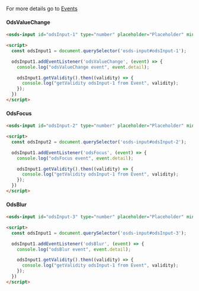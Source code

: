 For more details go to [Events](#events)

#### OdsValueChange

```html
<osds-input id="odsInput-1" type="number" placeholder="Placeholder" min="1" max="4" step="2" color="primary"></osds-input>

<script>
  const odsInput1 = document.querySelector('osds-input#odsInput-1');

  odsInput1.addEventListener('odsValueChange', (event) => {
    console.log("odsValueChange event", event.detail);

    odsInput1.getValidity().then((validity) => {
      console.log("getValidity odsInput-1 from Event", validity);
    });
  })
</script>

```

#### OdsFocus

```html
<osds-input id="odsInput-2" type="number" placeholder="Placeholder" min="1" max="4" step="2" color="primary"></osds-input>

<script>
  const odsInput2 = document.querySelector('osds-input#odsInput-2');

  odsInput1.addEventListener('odsFocus', (event) => {
    console.log("odsFocus event", event.detail);

    odsInput1.getValidity().then((validity) => {
      console.log("getValidity odsInput-1 from Event", validity);
    });
  })
</script>

```

#### OdsBlur

```html
<osds-input id="odsInput-3" type="number" placeholder="Placeholder" min="1" max="4" step="2" color="primary"></osds-input>

<script>
  const odsInput1 = document.querySelector('osds-input#odsInput-3');

  odsInput1.addEventListener('odsBlur', (event) => {
    console.log("odsBlur event", event.detail);

    odsInput1.getValidity().then((validity) => {
      console.log("getValidity odsInput-1 from Event", validity);
    });
  })
</script>

```
